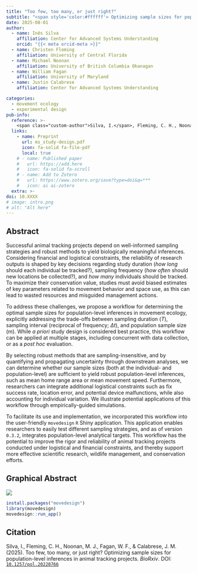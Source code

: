 ```yaml
---
title: "Too few, too many, or just right?"
subtitle: "<span style='color:#ffffff'> Optimizing sample sizes for population-level inferences in</span> <span style='color:#ffbf00'>animal tracking projects</span>"
date: 2025-08-01
author:
  - name: Inês Silva
    affiliation: Center for Advanced Systems Understanding
    orcid: "{{< meta orcid-meta >}}"
  - name: Christen Fleming
    affiliation: University of Central Florida
  - name: Michael Noonan
    affiliation: University of British Columbia Okanagan
  - name: William Fagan
    affiliation: University of Maryland
  - name: Justin Calabrese
    affiliation: Center for Advanced Systems Understanding

categories:
  - movement ecology
  - experimental design
pub-info:
  reference: >-
    <span class="custom-author">Silva, I.</span>, Fleming, C. H., Noonan, M. J., Fagan, W. F., & Calabrese, J. M. (2025). Too few, too many, or just right? Optimizing sample sizes for population-level inferences in animal tracking projects. <i>BioRxiv</i>. DOI: <a href="https://www.XXX"><code>10.1257/pol.20220766</code></a>
  links:
    - name: Preprint
      url: ms_study-design.pdf
      icon: fa-solid fa-file-pdf
      local: true
    # - name: Published paper
    #   url: https://add.here
    #   icon: fa-solid fa-scroll
    # - name: Add to Zotero
    #   url: https://www.zotero.org/save?type=doi&q=***
    #   icon: ai ai-zotero
  extra: >-
doi: 10.XXXX
# image: intro.png
# alt: "Alt here"
---
```


## Abstract

Successful animal tracking projects depend on well-informed sampling strategies and robust methods to yield biologically meaningful inferences. Considering financial and logistical constraints, the reliability of research outputs is shaped by key decisions regarding study duration (*how long* should each individual be tracked?), sampling frequency (*how often* should new locations be collected?), and *how* *many* individuals should be tracked. To maximize their conservation value, studies must avoid biased estimates of key parameters related to movement behavior and space use, as this can lead to wasted resources and misguided management actions.

To address these challenges, we propose a workflow for determining the optimal sample sizes for population-level inferences in movement ecology, explicitly addressing the trade-offs between sampling duration ($T$), sampling interval (reciprocal of frequency; $\Delta t$), and population sample size ($m$). While *a priori* study design is considered best practice, this workflow can be applied at multiple stages, including concurrent with data collection, or as a *post hoc* evaluation.

By selecting robust methods that are sampling-insensitive, and by quantifying and propagating uncertainty through downstream analyses, we can determine whether our sample sizes (both at the individual- and population-level) are sufficient to yield robust population-level inferences, such as mean home range area or mean movement speed. Furthermore, researchers can integrate additional logistical constraints such as fix success rate, location error, and potential device malfunctions, while also accounting for individual variation. We illustrate potential applications of this workflow through empirically-guided simulations.

To facilitate its use and implementation, we incorporated this workflow into the user-friendly `movedesign` `R` Shiny application. This application enables researchers to easily test different sampling strategies, and as of version `0.3.2`, integrates population-level analytical targets. This workflow has the potential to improve the rigor and reliability of animal tracking projects conducted under logistical and financial constraints, and thereby support more effective scientific research, wildlife management, and conservation efforts.

## Graphical Abstract

![](GraphicalAbstract.PNG)

```r
install.packages("movedesign")
library(movedesign)
movedesign::run_app()
```

```{=html}
<!-- ## Citation

<p class="buttons" style="text-align:center;">
<a class="btn btn-danger" target="_blank" href="https://www.zotero.org/save?type=doi&q=***">{{< ai zotero >}}&emsp;Add to Zotero {{< fa square-arrow-up-right >}}</a>
</p> -->
```

## Citation
<!-- <div class="ref-bibtex-block"> -->
<!-- ```bibtex -->
<!-- ``` -->
<!-- </div> -->

::: ref-hanging-indent
<span class="custom-author">Silva, I.</span>, Fleming, C. H., Noonan, M. J., Fagan, W. F., & Calabrese, J. M. (2025). Too few, too many, or just right? Optimizing sample sizes for population-level inferences in animal tracking projects. <i>BioRxiv</i>. DOI: <a href="https://www.XXX"><code>10.1257/pol.20220766</code></a>
:::
